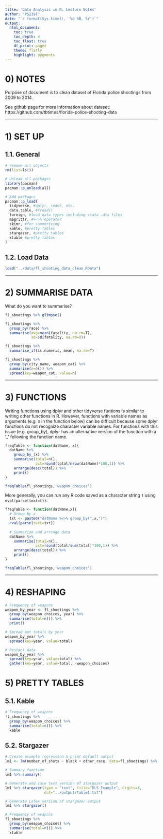 ```yaml
---
title: 'Data Analysis in R: Lecture Notes'
author: "PS239T"
date: "`r format(Sys.time(), '%d %B, %Y')`"
output:
  html_document:
    toc: true
    toc_depth: 4
    toc_float: true
    df_print: paged
    theme: flatly
    highlight: pygments
---
```


# 0) NOTES

Purpose of document is to clean dataset of Florida police shootings from 2009 to 2014. 

See github page for more information about dataset: https://github.com/tbtimes/florida-police-shooting-data



**********************************************************

# 1) SET UP 

## 1.1. General 

```r
# remove all objects
rm(list=ls())

# Unload all packages 
library(pacman)
pacman::p_unload(all)

# Add packages 
pacman::p_load(
  tidyverse, #dplyr, readr, etc.
  data.table, #fread() 
  foreign, #load data types including stata .dta files 
  magrittr, #%<>% operator
  skimr, #for summerising
  kable, #pretty tables
  stargazer, #pretty tables 
  xtable #pretty tables 
)
```

## 1.2. Load Data 

```r
load("../data/fl_shooting_data_clean.RData")
```

**********************************************************

# 2) SUMMARISE DATA

What do you want to summarise? 

```r
fl_shootings %>% glimpse()

fl_shootings %>% 
  group_by(race) %>%
  summarise(avg=mean(fatality, na.rm=T),
            sd=sd(fatality, na.rm=T))

fl_shootings %>% 
  summarise_if(is.numeric, mean, na.rm=T)

fl_shootings %>% 
  group_by(city_name, weapon_cat) %>%
  summarise(n=n()) %>%
  spread(key=weapon_cat, value=n)
```



**********************************************************

# 3) FUNCTIONS 

Writing functions using dplyr and other tidyverse funtions is similar to writing other functions in R. However, functions with variable names as arguments (e.g. x in the function below) can be difficult because some dplyr functions do not recognize character variable names. For functions with this issue (e.g. group_by), dplyr has an alternative version of the function with a '_' following the function name. 
```r
freqTable <- function(datName, x){
  datName %>% 
    group_by_(x) %>% 
    summarise(total=n(),
              pct=round(total/nrow(datName)*100,1)) %>% 
    arrange(desc(total)) %>%
    print()
}

freqTable(fl_shootings,'weapon_choices')
```

More generally, you can run any R code saved as a character string `t` using `eval(parse(text=t))`:
```r
freqTable <- function(datName,x){
  # Group by x
  txt <- paste0("datName %<>% group_by(",x,")") 
  eval(parse(text=txt))
  
  # Summarize and arrange data 
  datName %>% 
    summarise(total=n(),
              pct=round(total/sum(total)*100,1)) %>% 
    arrange(desc(total)) %>%
    print()
}

freqTable(fl_shootings,'weapon_choices')
```


**********************************************************

# 4) RESHAPING 

```r
# Frequency of weapons 
weapon_by_year <- fl_shootings %>% 
  group_by(weapon_choices, year) %>% 
  summarise(total=n()) %>%
  print() 

# Spread out totals by year 
weapon_by_year %>% 
  spread(key=year, value=total)

# Restack data 
weapon_by_year %>% 
  spread(key=year, value=total) %>%
  gather(key=year, value=total, -weapon_choices)
```

# 5) PRETTY TABLES

## 5.1. Kable 

```r
# Frequency of weapons 
fl_shootings %>% 
  group_by(weapon_choices) %>% 
  summarise(total=n()) %>%
  kable 
```

## 5.2. Stargazer 

```r
# Create example regression & print default output 
lm1 <- lm(number_of_shots ~ black + other_race, data=fl_shootings) %>% print() 

# Summary function 
lm1 %>% summary() 

# Generate and save text version of stargazer output 
lm1 %>% stargazer(type = "text", title="OLS Example", digits=3,  
                  out="../output/table1.txt")

# Generate LaTex version of stargazer output 
lm1 %>% stargazer()
```

```r
# Frequency of weapons 
fl_shootings %>% 
  group_by(weapon_choices) %>% 
  summarise(total=n()) %>%
  xtable
```


